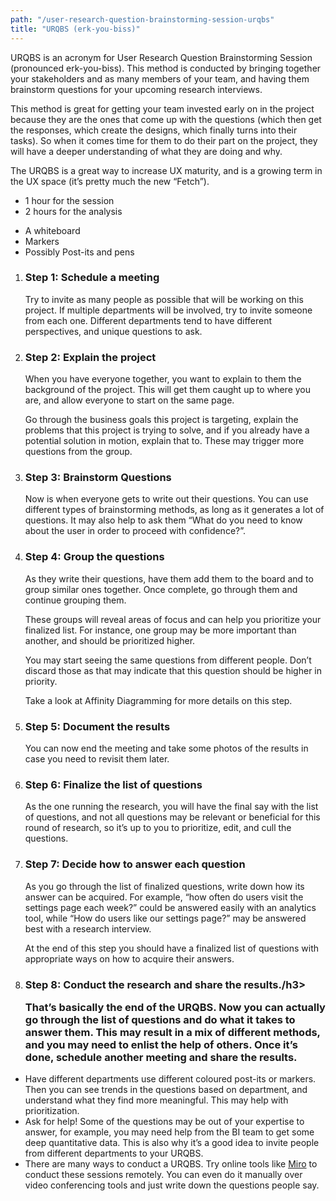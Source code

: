 ```yaml
---
path: "/user-research-question-brainstorming-session-urqbs"
title: "URQBS (erk-you-biss)"
---
```






<MethodLayout pageTitle={props.pageContext.frontmatter.title} method={currentMethod}>
  <SEO title={props.pageContext.frontmatter.title} />

<MethodSectionWhatIs method={currentMethod} title="What is a URQBS?">
  <p>
    URQBS is an acronym for User Research Question Brainstorming Session (pronounced erk-you-biss). This method is conducted by bringing together your stakeholders and as many members of your team, and having them brainstorm questions for your upcoming research interviews. 
  </p>
  <p>
    This method is great for getting your team invested early on in the project because they are the ones that come up with the questions (which then get the responses, which create the designs, which finally turns into their tasks). So when it comes time for them to do their part on the project, they will have a deeper understanding of what they are doing and why.
  </p>
  <p>
    The URQBS is a great way to increase UX maturity, and is a growing term in the UX space (it’s pretty much the new “Fetch”).
  </p>
</MethodSectionWhatIs>

<MethodSectionNeeds title="What do you need for a URQBS?">
  <MethodSectionNeedsPartial type="time">
    <ul>
      <li>1 hour for the session</li>
      <li>2 hours for the analysis</li>
    </ul>
  </MethodSectionNeedsPartial>
  <MethodSectionNeedsPartial type="materials">
    <ul>
      <li>A whiteboard</li>
      <li>Markers</li>
      <li>Possibly Post-its and pens</li>
    </ul>

  </MethodSectionNeedsPartial>
</MethodSectionNeeds>

<MethodSectionSteps method={currentMethod} title="How do you conduct a URQBS?">
  <ol>
    <li>
      <h3>Step 1: Schedule a meeting</h3>
      <p>
        Try to invite as many people as possible that will be working on this project. If multiple departments will be involved, try to invite someone from each one. Different departments tend to have different perspectives, and unique questions to ask.
      </p>
    </li>
    <li>
      <h3>Step 2: Explain the project</h3>
      <p>
      When you have everyone together, you want to explain to them the background of the project. This will get them caught up to where you are, and allow everyone to start on the same page.
      </p>  
      <p>
      Go through the business goals this project is targeting, explain the problems that this project is trying to solve, and if you already have a potential solution in motion, explain that to. These may trigger more questions from the group.
      </p> 
    </li>
    <li>
      <h3>Step 3: Brainstorm Questions</h3>
      <p>
        Now is when everyone gets to write out their questions. You can use different types of brainstorming methods, as long as it generates a lot of questions. It may also help to ask them “What do you need to know about the user in order to proceed with confidence?”.
      </p>
    </li>
    <li>
      <h3>Step 4: Group the questions</h3>
      <p>
        As they write their questions, have them add them to the board and to group similar ones together. Once complete, go through them and continue grouping them.
      </p>
      <p>
        These groups will reveal areas of focus and can help you prioritize your finalized list. For instance, one group may be more important than another, and should be prioritized higher. 
      </p>
      <p>
        You may start seeing the same questions from different people. Don’t discard those as that may indicate that this question should be higher in priority.
      </p>
      <p>
        Take a look at Affinity Diagramming for more details on this step.
      </p>
    </li>
    <li>
      <h3>Step 5: Document the results</h3>
      <p>
      You can now end the meeting and take some photos of the results in case you need to revisit them later. 
      </p>
    </li>
    <li>
      <h3>Step 6: Finalize the list of questions</h3>
      <p>
      As the one running the research, you will have the final say with the list of questions, and not all questions may be relevant or beneficial for this round of research, so it’s up to you to prioritize, edit, and cull the questions.
      </p>
    </li>
    <li>
      <h3>Step 7: Decide how to answer each question</h3>
      <p>
        As you go through the list of finalized questions, write down how its answer can be acquired. For example, “how often do users visit the settings page each week?” could be answered easily with an analytics tool, while “How do users like our settings page?” may be answered best with a research interview. 
      </p>
      <p>
        At the end of this step you should have a finalized list of questions with appropriate ways on how to acquire their answers.
      </p>
    </li>
    <li>
      <h3>Step 8: Conduct the research and share the results./h3>
      <p>
      That’s basically the end of the URQBS. Now you can actually go through the list of questions and do what it takes to answer them. This may result in a mix of different methods, and you may need to enlist the help of others. Once it’s done, schedule another meeting and share the results. 
        </p>
    </li>
  </ol>
</MethodSectionSteps>

<MethodSectionTips method={currentMethod} title="Tips for a great URQBS">
  <ul>
    <li>
Have different departments use different coloured post-its or markers. Then you can see trends in the questions based on department, and understand what they find more meaningful. This may help with prioritization.
    </li>
    <li>
Ask for help! Some of the questions may be out of your expertise to answer, for example, you may need help from the BI team to get some deep quantitative data. This is also why it’s a good idea to invite people from different departments to your URQBS.
    </li>
    <li>
There are many ways to conduct a URQBS. Try online tools like <a href="https://miro.com/" target="_blank" rel="noreferrer noopener">Miro</a> to conduct these sessions remotely. You can even do it manually over video conferencing tools and just write down the questions people say. 
    </li>
  </ul>
</MethodSectionTips>

<MethodSectionResources method={currentMethod} />

</MethodLayout>
